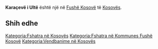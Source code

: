 {{Fshat në 
 | Emri                = Karaçevë i Ultë
 | EmriAlt                = 
 | NAME_SHORT_FORM=      
 | NAME_GENERIC=      
 | NAME_SORT_NAME_RO=      KARACEVEIULTE
 | FULL_NAME_RO = Karaçevë i Ultë
 | FULL_NAME_ND_RO=Karaceve i Ulte
 | SORT_NAME_RG=KARACEVEIULTE
 | FULL_NAME_RG=Karaçevë i Ultë
 | FULL_NAME_ND_RG=Karaceve i Ulte
 | SRP_NAME_SHORT_FORM=      
 | SRP_NAME_GENERIC=      
 | SRP_NAME_SORT_NAME_RO=      
 | SRP_FULL_NAME_RO = 
 | SRP_FULL_NAME_ND_RO=
 | SRP_SORT_NAME_RG=
 | SRP_FULL_NAME_RG=
 | SRP_FULL_NAME_ND_RG=
 | Emri (Rasa dhanore) = 
 | Figura              = 
 | Shteti              = Kosovo
 | Komuna              = Fushë Kosovë
 | Kodi postar         = 
 | Sipërfaqja          = 

 | Popullsia           = 

 | Regj. i popullsisë  = 
 | Dend. e popullsisë  = 
 | Faqja zyrtare       = 
 <!--- Koordinatat ----> 
 | Gjerësia            = 42.561389
 | Gjatësia            = 21.725
 | Lartësia            = 
}}
'''Karaçevë i Ultë''' është një [[]] në [[Fushë Kosovë]] të [[Kosovës]].

<!-- == Gjeografia == -->
<!-- == Historia == -->
<!-- == Demografia == -->
== Shih edhe ==
{{Komuna Fushë Kosovë}}
{{Kosovo-Administrata-Cung}}

[[Kategoria:Fshatra në Kosovës]]
[[Kategoria:Fshatra në Kommunes Fushë Kosovë]]
[[Kategoria:Vendbanime në Kosovës]]